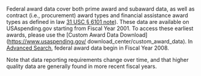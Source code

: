 Federal award data cover both prime award and subaward data, as well as contract (i.e., procurement) award types and financial assistance award types as defined in law [31 USC § 6101 note](https://uscode.house.gov/view.xhtml?req=(title:31%20section:6101%20edition:prelim)%20OR%20(granuleid:USC-prelim-title31-section6101)&f=treesort&edition=prelim&num=0&jumpTo=true)).
These data are available on USAspending.gov starting from Fiscal
Year 2001. To access these earliest awards, please use the
[Custom Award Data Download](https://www.usaspending.gov/
download_center/custom_award_data).
In
<a target="_blank" rel="noopener noreferrer" href="https://www.usaspending.gov/search">Advanced Search</a>,
 federal award data begin in Fiscal Year 2008.

Note that data reporting requirements change over time, and that higher quality data are generally found in more recent fiscal years.
